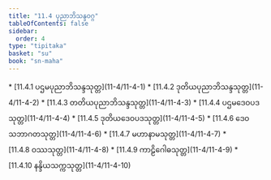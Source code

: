 ```yaml
---
title: "11.4 ပုညာဘိသန္ဒဝဂ္ဂ"
tableOfContents: false
sidebar:
  order: 4
type: "tipitaka"
basket: "su"
book: "sn-maha"
---
```



<DynamicBreadcrumb />



<TableOfContents book="sn-maha" section="11.4">
* [11.4.1 ပဌမပုညာဘိသန္ဒသုတ္တ](11-4/11-4-1)
* [11.4.2 ဒုတိယပုညာဘိသန္ဒသုတ္တ](11-4/11-4-2)
* [11.4.3 တတိယပုညာဘိသန္ဒသုတ္တ](11-4/11-4-3)
* [11.4.4 ပဌမဒေဝပဒသုတ္တ](11-4/11-4-4)
* [11.4.5 ဒုတိယဒေဝပဒသုတ္တ](11-4/11-4-5)
* [11.4.6 ဒေဝသဘာဂတသုတ္တ](11-4/11-4-6)
* [11.4.7 မဟာနာမသုတ္တ](11-4/11-4-7)
* [11.4.8 ဝဿသုတ္တ](11-4/11-4-8)
* [11.4.9 ကာဠိဂေါဓသုတ္တ](11-4/11-4-9)
* [11.4.10 နန္ဒိယသက္ကသုတ္တ](11-4/11-4-10)
</TableOfContents>